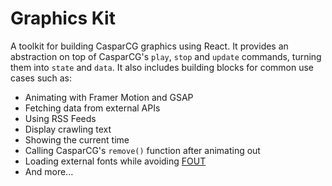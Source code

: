 # Graphics Kit 

A toolkit for building CasparCG graphics using React. It provides an abstraction on top of CasparCG's `play`, `stop` and `update` commands, turning them
into `state` and `data`. It also includes building blocks for common use cases such as:

- Animating with Framer Motion and GSAP
- Fetching data from external APIs
- Using RSS Feeds
- Display crawling text 
- Showing the current time
- Calling CasparCG's `remove()` function after animating out
- Loading external fonts while avoiding [FOUT](https://fonts.google.com/knowledge/glossary/fout)
- And more...

